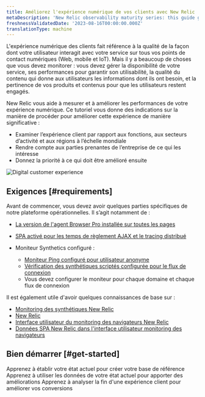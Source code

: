 ```yaml
---
title: Améliorez l'expérience numérique de vos clients avec New Relic
metaDescription: 'New Relic observability maturity series: this guide gives you a quality foundation for optimizing your web application''s performance to improve your customer experience.'
freshnessValidatedDate: '2023-08-16T00:00:00.000Z'
translationType: machine
---
```


L&apos;expérience numérique des clients fait référence à la qualité de la façon dont votre utilisateur interagit avec votre service sur tous vos points de contact numériques (Web, mobile et IoT). Mais il y a beaucoup de choses que vous devez monitorer : vous devez gérer la disponibilité de votre service, ses performances pour garantir son utilisabilité, la qualité du contenu qui donne aux utilisateurs les informations dont ils ont besoin, et la pertinence de vos produits et contenus pour que les utilisateurs restent engagés.

New Relic vous aide à mesurer et à améliorer les performances de votre expérience numérique. Ce tutoriel vous donne des indications sur la manière de procéder pour améliorer cette expérience de manière significative :

* Examiner l’expérience client par rapport aux fonctions, aux secteurs d’activité et aux régions à l’échelle mondiale
* Rendre compte aux parties prenantes de l’entreprise de ce qui les intéresse
* Donnez la priorité à ce qui doit être amélioré ensuite

<img title="Digital Customer Experience (DCX): What you can measure with New Relic" alt="Digital customer experience" src="/images/cx_diagram_what-you-can-measure-nr.webp" />

## Exigences [#requirements]

Avant de commencer, vous devez avoir quelques parties spécifiques de notre plateforme opérationnelles. Il s’agit notamment de :

* [La version de l&apos;agent Browser Pro installée sur toutes les pages](/docs/browser/browser-monitoring/installation)

* [SPA activé pour les temps de règlement AJAX et le tracing distribué](/docs/new-relic-solutions/best-practices-guides/full-stack-observability/browser-monitoring-best-practices-guide/#how-to-do-it)

* Moniteur Synthetics configuré :

  * [Moniteur Ping configuré pour utilisateur anonyme](/docs/synthetics/synthetic-monitoring/using-monitors/add-edit-monitors)
  * [Vérification des synthétiques scriptés configurée pour le flux de connexion](/docs/synthetics/synthetic-monitoring/using-monitors/store-secure-credentials-scripted-browsers-api-tests)
  * Vous devez configurer le moniteur pour chaque domaine et chaque flux de connexion

Il est également utile d&apos;avoir quelques connaissances de base sur :

* [Monitoring des synthétiques New Relic](/docs/synthetics/synthetic-monitoring/getting-started/get-started-synthetic-monitoring/)
* [New Relic<InlinePopover type="browser" />](/docs/browser/browser-monitoring/getting-started/)
* [Interface utilisateur du monitoring des navigateurs New Relic](/docs/browser/browser-monitoring/getting-started/introduction-browser-monitoring/)
* [Données SPA New Relic dans l&apos;interface utilisateur monitoring des navigateurs](/docs/browser/single-page-app-monitoring/use-spa-data/view-spa-data-browser-ui/)

## Bien démarrer [#get-started]

<DocTiles>
  <DocTile title="Establish your current state" path="/docs/tutorial-customer-experience/establish-current-state/">
    Apprenez à établir votre état actuel pour créer votre base de référence
  </DocTile>

  <DocTile title="Improve your customer experience" path="/docs/tutorial-customer-experience/improve-customer-experience/">
    Apprenez à utiliser les données de votre état actuel pour apporter des améliorations
  </DocTile>

  <DocTile title="Analyze the bottom-of-the-funnel" path="/docs/tutorial-customer-experience/bottom-funnel-analysis/">
    Apprenez à analyser la fin d&apos;une expérience client pour améliorer vos conversions
  </DocTile>
</DocTiles>